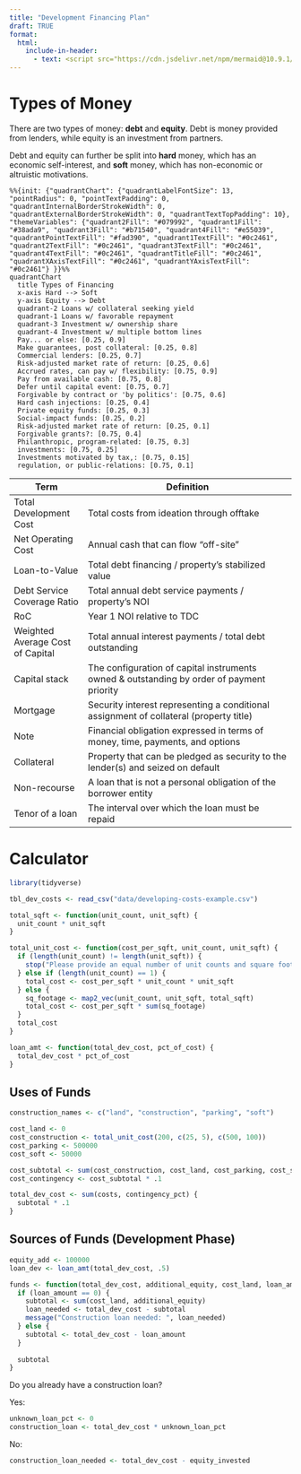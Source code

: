 ```yaml
---
title: "Development Financing Plan"
draft: TRUE
format: 
  html: 
    include-in-header:
      - text: <script src="https://cdn.jsdelivr.net/npm/mermaid@10.9.1/dist/mermaid.min.js"></script>
---
```


# Types of Money

There are two types of money: **debt** and **equity**. Debt is money provided from lenders, while equity is an investment from partners.

Debt and equity can further be split into **hard** money, which has an economic self-interest, and **soft** money, which has non-economic or altruistic motivations.

```mermaid
%%{init: {"quadrantChart": {"quadrantLabelFontSize": 13, "pointRadius": 0, "pointTextPadding": 0, "quadrantInternalBorderStrokeWidth": 0, "quadrantExternalBorderStrokeWidth": 0, "quadrantTextTopPadding": 10}, "themeVariables": {"quadrant2Fill": "#079992", "quadrant1Fill": "#38ada9", "quadrant3Fill": "#b71540", "quadrant4Fill": "#e55039", "quadrantPointTextFill": "#fad390", "quadrant1TextFill": "#0c2461", "quadrant2TextFill": "#0c2461", "quadrant3TextFill": "#0c2461", "quadrant4TextFill": "#0c2461", "quadrantTitleFill": "#0c2461", "quadrantXAxisTextFill": "#0c2461", "quadrantYAxisTextFill": "#0c2461"} }}%%
quadrantChart
  title Types of Financing
  x-axis Hard --> Soft
  y-axis Equity --> Debt
  quadrant-2 Loans w/ collateral seeking yield
  quadrant-1 Loans w/ favorable repayment
  quadrant-3 Investment w/ ownership share
  quadrant-4 Investment w/ multiple bottom lines
  Pay... or else: [0.25, 0.9]
  Make guarantees, post collateral: [0.25, 0.8]
  Commercial lenders: [0.25, 0.7]
  Risk-adjusted market rate of return: [0.25, 0.6]
  Accrued rates, can pay w/ flexibility: [0.75, 0.9]
  Pay from available cash: [0.75, 0.8]
  Defer until capital event: [0.75, 0.7]
  Forgivable by contract or 'by politics': [0.75, 0.6]
  Hard cash injections: [0.25, 0.4]
  Private equity funds: [0.25, 0.3]
  Social-impact funds: [0.25, 0.2]
  Risk-adjusted market rate of return: [0.25, 0.1]
  Forgivable grants?: [0.75, 0.4]
  Philanthropic, program-related: [0.75, 0.3]
  investments: [0.75, 0.25]
  Investments motivated by tax,: [0.75, 0.15]
  regulation, or public-relations: [0.75, 0.1]
```

| Term                             | Definition                                                                                |
| -------------------------------- | ----------------------------------------------------------------------------------------- |
| Total Development Cost           | Total costs from ideation through offtake                                                 |
| Net Operating Cost               | Annual cash that can flow "off-site"                                                      |
| Loan-to-Value                    | Total debt financing / property's stabilized value                                        |
| Debt Service Coverage Ratio      | Total annual debt service payments / property's NOI                                       |
| RoC                              | Year 1 NOI relative to TDC                                                                |
| Weighted Average Cost of Capital | Total annual interest payments / total debt outstanding                                   |
| Capital stack                    | The configuration of capital instruments owned & outstanding by order of payment priority |
| Mortgage                         | Security interest representing a conditional assignment of collateral (property title)    |
| Note                             | Financial obligation expressed in terms of money, time, payments, and options             |
| Collateral                       | Property that can be pledged as security to the lender(s) and seized on default           |
| Non-recourse                     | A loan that is not a personal obligation of the borrower entity                           |
| Tenor of a loan                  | The interval over which the loan must be repaid                                           |

# Calculator

```r
library(tidyverse)

tbl_dev_costs <- read_csv("data/developing-costs-example.csv")
```


```r
total_sqft <- function(unit_count, unit_sqft) {
  unit_count * unit_sqft
}

total_unit_cost <- function(cost_per_sqft, unit_count, unit_sqft) {
  if (length(unit_count) != length(unit_sqft)) {
    stop("Please provide an equal number of unit counts and square footage")
  } else if (length(unit_count) == 1) {
    total_cost <- cost_per_sqft * unit_count * unit_sqft
  } else {
    sq_footage <- map2_vec(unit_count, unit_sqft, total_sqft)
    total_cost <- cost_per_sqft * sum(sq_footage)
  }
  total_cost
}

loan_amt <- function(total_dev_cost, pct_of_cost) {
  total_dev_cost * pct_of_cost
}
```

## Uses of Funds

```r
construction_names <- c("land", "construction", "parking", "soft")
```


```r
cost_land <- 0
cost_construction <- total_unit_cost(200, c(25, 5), c(500, 100))
cost_parking <- 500000
cost_soft <- 50000

cost_subtotal <- sum(cost_construction, cost_land, cost_parking, cost_soft)
cost_contingency <- cost_subtotal * .1

total_dev_cost <- sum(costs, contingency_pct) {
  subtotal * .1
}
```

## Sources of Funds (Development Phase)

```r
equity_add <- 100000
loan_dev <- loan_amt(total_dev_cost, .5)

funds <- function(total_dev_cost, additional_equity, cost_land, loan_amount) {
  if (loan_amount == 0) {
    subtotal <- sum(cost_land, additional_equity)
    loan_needed <- total_dev_cost - subtotal
    message("Construction loan needed: ", loan_needed)
  } else {
    subtotal <- total_dev_cost - loan_amount
  }
  
  subtotal
}
```


Do you already have a construction loan?

Yes:

```r
unknown_loan_pct <- 0
construction_loan <- total_dev_cost * unknown_loan_pct
```

No:

```r
construction_loan_needed <- total_dev_cost - equity_invested
```


